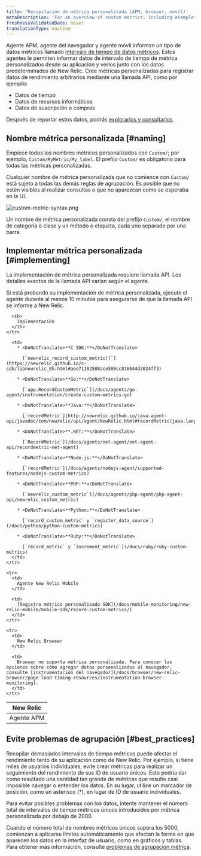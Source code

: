 ```yaml
---
title: 'Recopilación de métrica personalizada (APM, browser, móvil)'
metaDescription: 'For an overview of custom metrics, including examples, best practices, and a quick reference by New Relic agent, start here.'
freshnessValidatedDate: never
translationType: machine
---
```



Agente APM, agente del navegador y agente móvil informan un tipo de datos métricos llamado [intervalo de tiempo de datos métricos](/docs/using-new-relic/data/understand-data/new-relic-data-types#timeslice-data). Estos agentes le permiten informar datos de intervalo de tiempo de métrica personalizados desde su aplicación y verlos junto con los datos predeterminados de New Relic. Cree métricas personalizadas para registrar datos de rendimiento arbitrarios mediante una llamada API, como por ejemplo:

* Datos de tiempo
* Datos de recursos informáticos
* Datos de suscripción o compras

Después de reportar estos datos, podrás [explorarlos y consultarlos](/docs/query-your-data/nrql-new-relic-query-language/nrql-query-tutorials/query-apm-metric-timeslice-data-nrql).

## Nombre métrica personalizada [#naming]

Empiece todos los nombres métricos personalizados con `Custom/`; por ejemplo, `Custom/MyMetric/My_label`. El prefijo `Custom/` es obligatorio para todas las métricas personalizadas.

Cualquier nombre de métrica personalizada que no comience con `Custom/` está sujeto a todas las demás reglas de agrupación. Es posible que no estén visibles al realizar consultas o que no aparezcan como se esperaba en la UI.

<img
  title="custom-metric-syntax.png"
  alt="custom-metric-syntax.png"
  src={apmCustomMetricSyntax}
/>

Un nombre de métrica personalizada consta del prefijo `Custom/`, el nombre de categoría o clase y un método o etiqueta, cada uno separado por una barra.

## Implementar métrica personalizada [#implementing]

La implementación de métrica personalizada requiere llamada API. Los detalles exactos de la llamada API varían según el agente.

<Callout variant="tip">
  Si está probando su implementación de métrica personalizada, ejecute el agente durante al menos 10 minutos para asegurarse de que la llamada API se informe a New Relic.
</Callout>

<table>
  <thead>
    <tr>
      <th style={{ width: "200px" }}>
        New Relic
      </th>

      <th>
        Implementación
      </th>
    </tr>
  </thead>

  <tbody>
    <tr>
      <td>
        Agente APM
      </td>

      <td>
        * <DoNotTranslate>**C SDK:**</DoNotTranslate>

          [`newrelic_record_custom_metric()`](https://newrelic.github.io/c-sdk/libnewrelic_8h.html#aee71182588ace508cc816044d2024ff3)

        * <DoNotTranslate>**Go:**</DoNotTranslate>

          [`app.RecordCustomMetric`](/docs/agents/go-agent/instrumentation/create-custom-metrics-go)

        * <DoNotTranslate>**Java:**</DoNotTranslate>

          [`recordMetric`](http://newrelic.github.io/java-agent-api/javadoc/com/newrelic/api/agent/NewRelic.html#recordMetric(java.lang.String,%20float))

        * <DoNotTranslate>**.NET:**</DoNotTranslate>

          [`RecordMetric`](/docs/agents/net-agent/net-agent-api/recordmetric-net-agent)

        * <DoNotTranslate>**Node.js:**</DoNotTranslate>

          [`recordMetric`](/docs/agents/nodejs-agent/supported-features/nodejs-custom-metrics)

        * <DoNotTranslate>**PHP:**</DoNotTranslate>

          [`newrelic_custom_metric`](/docs/agents/php-agent/php-agent-api/newrelic_custom_metric)

        * <DoNotTranslate>**Python:**</DoNotTranslate>

          [`record_custom_metric` y `register_data_source`](/docs/python/python-custom-metrics)

        * <DoNotTranslate>**Ruby:**</DoNotTranslate>

          [`record_metric` y `increment_metric`](/docs/ruby/ruby-custom-metrics)
      </td>
    </tr>

    <tr>
      <td>
        Agente New Relic Mobile
      </td>

      <td>
        [Registro métrico personalizado SDK](/docs/mobile-monitoring/new-relic-mobile/mobile-sdk/record-custom-metrics/)
      </td>
    </tr>

    <tr>
      <td>
        New Relic Browser
      </td>

      <td>
        Browser no soporta métrica personalizada. Para conocer las opciones sobre cómo agregar datos personalizados al navegador, consulte [instrumentación del navegador](/docs/browser/new-relic-browser/page-load-timing-resources/instrumentation-browser-monitoring).
      </td>
    </tr>
  </tbody>
</table>

## Evite problemas de agrupación [#best_practices]

Recopilar demasiados intervalos de tiempo métricos puede afectar el rendimiento tanto de su aplicación como de New Relic. Por ejemplo, si tiene miles de usuarios individuales, evite crear métricas para realizar un seguimiento del rendimiento de sus ID de usuario únicos. Esto podría dar como resultado una cantidad tan grande de métricas que resulte casi imposible navegar o entender los datos. En su lugar, utilice un marcador de posición, como un asterisco (\*), en lugar de ID de usuario individuales.

<Callout variant="important">
  Para evitar posibles problemas con los datos, intente mantener el número total de intervalos de tiempo métricos únicos introducidos por métrica personalizada por debajo de 2000.
</Callout>

Cuando el número total de nombres métricos únicos supera los 5000, comienzan a aplicarse límites automáticamente que afectan la forma en que aparecen los datos en la interfaz de usuario, como en gráficos y tablas. Para obtener más información, consulte [problemas de agrupación métrica](/docs/features/metric-grouping-issues).